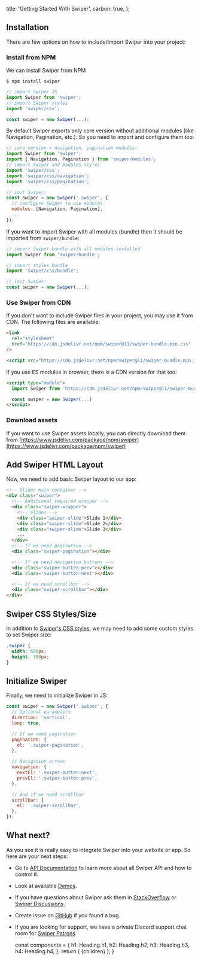 
  title: 'Getting Started With Swiper',
  carbon: true,
};

## Installation

There are few options on how to include/import Swiper into your project:

### Install from NPM

We can install Swiper from NPM

```
$ npm install swiper
```

```js
// import Swiper JS
import Swiper from 'swiper';
// import Swiper styles
import 'swiper/css';

const swiper = new Swiper(...);
```

By default Swiper exports only core version without additional modules (like Navigation, Pagination, etc.). So you need to import and configure them too:

```js
// core version + navigation, pagination modules:
import Swiper from 'swiper';
import { Navigation, Pagination } from 'swiper/modules';
// import Swiper and modules styles
import 'swiper/css';
import 'swiper/css/navigation';
import 'swiper/css/pagination';

// init Swiper:
const swiper = new Swiper('.swiper', {
  // configure Swiper to use modules
  modules: [Navigation, Pagination],
  ...
});
```

If you want to import Swiper with all modules (bundle) then it should be imported from `swiper/bundle`:

```js
// import Swiper bundle with all modules installed
import Swiper from 'swiper/bundle';

// import styles bundle
import 'swiper/css/bundle';

// init Swiper:
const swiper = new Swiper(...);
```

### Use Swiper from CDN

If you don't want to include Swiper files in your project, you may use it from CDN. The following files are available:

```html
<link
  rel="stylesheet"
  href="https://cdn.jsdelivr.net/npm/swiper@11/swiper-bundle.min.css"
/>

<script src="https://cdn.jsdelivr.net/npm/swiper@11/swiper-bundle.min.js"></script>
```

If you use ES modules in browser, there is a CDN version for that too:

```html
<script type="module">
  import Swiper from 'https://cdn.jsdelivr.net/npm/swiper@11/swiper-bundle.min.mjs'

  const swiper = new Swiper(...)
</script>
```

### Download assets

If you want to use Swiper assets locally, you can directly download them from [https://www.jsdelivr.com/package/npm/swiper](https://www.jsdelivr.com/package/npm/swiper)

## Add Swiper HTML Layout

Now, we need to add basic Swiper layout to our app:

```html
<!-- Slider main container -->
<div class="swiper">
  <!-- Additional required wrapper -->
  <div class="swiper-wrapper">
    <!-- Slides -->
    <div class="swiper-slide">Slide 1</div>
    <div class="swiper-slide">Slide 2</div>
    <div class="swiper-slide">Slide 3</div>
    ...
  </div>
  <!-- If we need pagination -->
  <div class="swiper-pagination"></div>

  <!-- If we need navigation buttons -->
  <div class="swiper-button-prev"></div>
  <div class="swiper-button-next"></div>

  <!-- If we need scrollbar -->
  <div class="swiper-scrollbar"></div>
</div>
```

## Swiper CSS Styles/Size

In addition to <a href="/swiper-api/#styles" target="_blank">Swiper's CSS styles</a>, we may need to add some custom styles to set Swiper size:

```css
.swiper {
  width: 600px;
  height: 300px;
}
```

## Initialize Swiper

Finally, we need to initialize Swiper in JS:

```js
const swiper = new Swiper('.swiper', {
  // Optional parameters
  direction: 'vertical',
  loop: true,

  // If we need pagination
  pagination: {
    el: '.swiper-pagination',
  },

  // Navigation arrows
  navigation: {
    nextEl: '.swiper-button-next',
    prevEl: '.swiper-button-prev',
  },

  // And if we need scrollbar
  scrollbar: {
    el: '.swiper-scrollbar',
  },
});
```

## What next?

As you see it is really easy to integrate Swiper into your website or app. So here are your next steps:

- Go to <a href="/swiper-api">API Documentation</a> to learn more about all Swiper API and how to control it.
- Look at available <a href="../demos/" target="_blank">Demos</a>.
- If you have questions about Swiper ask them in <a href="http://stackoverflow.com" target="_blank">StackOverflow</a> or <a href="https://github.com/nolimits4web/swiper/discussions" target="_blank">Swiper Discussions</a>.
- Create issue on <a href="https://github.com/nolimits4web/swiper/" target="_blank">GitHub</a> if you found a bug.
- If you are looking for support, we have a private Discord support chat room for <a href="https://www.patreon.com/swiperjs" target="_blank">Swiper Patrons</a>.

  const components = {
    h1: Heading.h1,
    h2: Heading.h2,
    h3: Heading.h3,
    h4: Heading.h4,
  };
  return (
    <MDXProvider components={components}>
      <WithSidebarLayout meta={meta}>{children}</WithSidebarLayout>
    </MDXProvider>
  );
}
